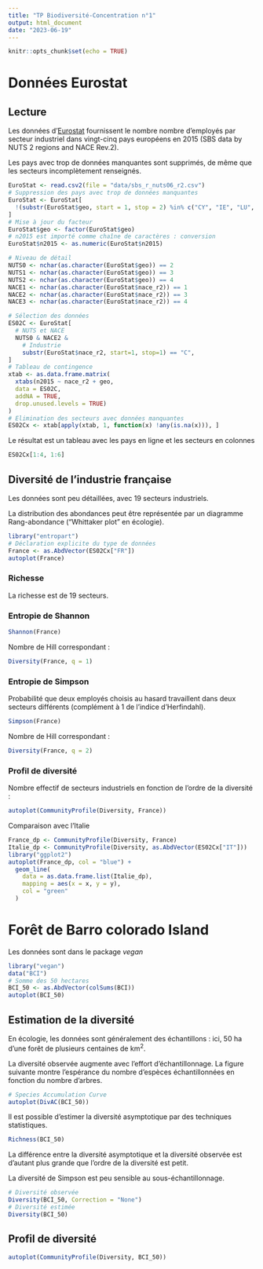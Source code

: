 ```yaml
---
title: "TP Biodiversité-Concentration n°1"
output: html_document
date: "2023-06-19"
---
```


```r
knitr::opts_chunk$set(echo = TRUE)
```

# Données Eurostat

## Lecture

Les données d'[Eurostat](https://ec.europa.eu/eurostat/web/regions/data/database/) fournissent le nombre nombre d’employés par secteur industriel dans vingt-cinq pays européens en 2015 (SBS data by NUTS 2 regions and NACE Rev.2).

Les pays avec trop de données manquantes sont supprimés, de même que les secteurs incomplètement renseignés.

```r
EuroStat <- read.csv2(file = "data/sbs_r_nuts06_r2.csv")
# Suppression des pays avec trop de données manquantes
EuroStat <- EuroStat[
  !(substr(EuroStat$geo, start = 1, stop = 2) %in% c("CY", "IE", "LU", "MT", "SI")), 
]
# Mise à jour du facteur
EuroStat$geo <- factor(EuroStat$geo)
# n2015 est importé comme chaîne de caractères : conversion
EuroStat$n2015 <- as.numeric(EuroStat$n2015)

# Niveau de détail
NUTS0 <- nchar(as.character(EuroStat$geo)) == 2
NUTS1 <- nchar(as.character(EuroStat$geo)) == 3
NUTS2 <- nchar(as.character(EuroStat$geo)) == 4
NACE1 <- nchar(as.character(EuroStat$nace_r2)) == 1
NACE2 <- nchar(as.character(EuroStat$nace_r2)) == 3
NACE3 <- nchar(as.character(EuroStat$nace_r2)) == 4

# Sélection des données
ES02C <- EuroStat[
  # NUTS et NACE
  NUTS0 & NACE2 & 
    # Industrie
    substr(EuroStat$nace_r2, start=1, stop=1) == "C",
]
# Tableau de contingence
xtab <- as.data.frame.matrix(
  xtabs(n2015 ~ nace_r2 + geo, 
  data = ES02C, 
  addNA = TRUE, 
  drop.unused.levels = TRUE)
)
# Elimination des secteurs avec données manquantes
ES02Cx <- xtab[apply(xtab, 1, function(x) !any(is.na(x))), ]
```

Le résultat est un tableau avec les pays en ligne et les secteurs en colonnes

```r
ES02Cx[1:4, 1:6]
```


## Diversité de l'industrie française

Les données sont peu détaillées, avec 19 secteurs industriels.

La distribution des abondances peut être représentée par un diagramme Rang-abondance ("Whittaker plot" en écologie).

```r
library("entropart")
# Déclaration explicite du type de données
France <- as.AbdVector(ES02Cx["FR"])
autoplot(France)
```



### Richesse

La richesse est de 19 secteurs.

### Entropie de Shannon

```r
Shannon(France)
```
Nombre de Hill correspondant :

```r
Diversity(France, q = 1)
```


### Entropie de Simpson

Probabilité que deux employés choisis au hasard travaillent dans deux secteurs différents (complément à 1 de l'indice d'Herfindahl).

```r
Simpson(France)
```
Nombre de Hill correspondant :

```r
Diversity(France, q = 2)
```


### Profil de diversité

Nombre effectif de secteurs industriels en fonction de l'ordre de la diversité :

```r
autoplot(CommunityProfile(Diversity, France))
```

Comparaison avec l'Italie

```r
France_dp <- CommunityProfile(Diversity, France)
Italie_dp <- CommunityProfile(Diversity, as.AbdVector(ES02Cx["IT"]))
library("ggplot2")
autoplot(France_dp, col = "blue") +
  geom_line(
    data = as.data.frame.list(Italie_dp), 
    mapping = aes(x = x, y = y),
    col = "green"
  )
```


# Forêt de Barro colorado Island

Les données sont dans le package _vegan_

```r
library("vegan")
data("BCI")
# Somme des 50 hectares
BCI_50 <- as.AbdVector(colSums(BCI))
autoplot(BCI_50)
```

## Estimation de la diversité

En écologie, les données sont généralement des échantillons : ici, 50 ha d'une forêt de plusieurs centaines de km^2^.

La diversité observée augmente avec l'effort d'échantillonnage. 
La figure suivante montre l'espérance du nombre d'espèces échantillonnées en fonction du nombre d'arbres.

```r
# Species Accumulation Curve
autoplot(DivAC(BCI_50))
```

Il est possible d'estimer la diversité asymptotique par des techniques statistiques.

```r
Richness(BCI_50)
```

La différence entre la diversité asymptotique et la diversité observée est d'autant plus grande que l'ordre de la diversité est petit.

La diversité de Simpson est peu sensible au sous-échantillonnage.

```r
# Diversité observée
Diversity(BCI_50, Correction = "None")
# Diversité estimée
Diversity(BCI_50)
```

## Profil de diversité

```r
autoplot(CommunityProfile(Diversity, BCI_50))
```

